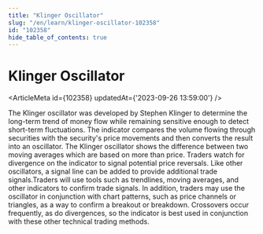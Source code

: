 ```yaml
---
title: "Klinger Oscillator"
slug: "/en/learn/klinger-oscillator-102358"
id: "102358"
hide_table_of_contents: true
---
```



# Klinger Oscillator

<ArticleMeta id={102358} updatedAt={'2023-09-26 13:59:00'} />
<div className='border-solid border-b border-t-0 my-4 border-[var(--ifm-color-gray-300)]' />

The Klinger oscillator was developed by Stephen Klinger to determine the long-term trend of money flow while remaining sensitive enough to detect short-term fluctuations. The indicator compares the volume flowing through securities with the security's price movements and then converts the result into an oscillator. The Klinger oscillator shows the difference between two moving averages which are based on more than price. Traders watch for divergence on the indicator to signal potential price reversals. Like other oscillators, a signal line can be added to provide additional trade signals.Traders will use tools such as trendlines, moving averages, and other indicators to confirm trade signals. In addition, traders may use the oscillator in conjunction with chart patterns, such as price channels or triangles, as a way to confirm a breakout or breakdown. Crossovers occur frequently, as do divergences, so the indicator is best used in conjunction with these other technical trading methods.
